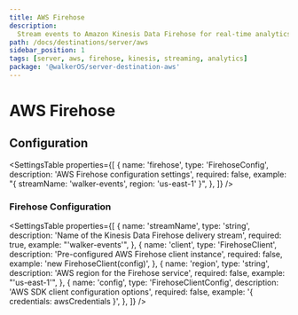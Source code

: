 ```yaml
---
title: AWS Firehose
description:
  Stream events to Amazon Kinesis Data Firehose for real-time analytics
path: /docs/destinations/server/aws
sidebar_position: 1
tags: [server, aws, firehose, kinesis, streaming, analytics]
package: '@walkerOS/server-destination-aws'
---
```



# AWS Firehose

## Configuration

<SettingsTable
  properties={[
    {
      name: 'firehose',
      type: 'FirehoseConfig',
      description: 'AWS Firehose configuration settings',
      required: false,
      example: "{ streamName: 'walker-events', region: 'us-east-1' }",
    },
  ]}
/>

### Firehose Configuration

<SettingsTable
  properties={[
    {
      name: 'streamName',
      type: 'string',
      description: 'Name of the Kinesis Data Firehose delivery stream',
      required: true,
      example: "'walker-events'",
    },
    {
      name: 'client',
      type: 'FirehoseClient',
      description: 'Pre-configured AWS Firehose client instance',
      required: false,
      example: 'new FirehoseClient(config)',
    },
    {
      name: 'region',
      type: 'string',
      description: 'AWS region for the Firehose service',
      required: false,
      example: "'us-east-1'",
    },
    {
      name: 'config',
      type: 'FirehoseClientConfig',
      description: 'AWS SDK client configuration options',
      required: false,
      example: '{ credentials: awsCredentials }',
    },
  ]}
/>
